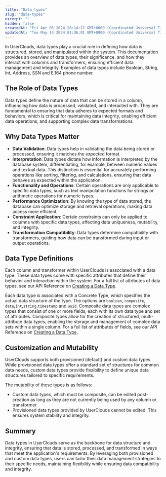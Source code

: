 ```yaml
---
title: "Data types"
slug: "data-types"
excerpt: ""
hidden: false
createdAt: "Fri Apr 05 2024 20:14:17 GMT+0000 (Coordinated Universal Time)"
updatedAt: "Tue May 14 2024 01:36:01 GMT+0000 (Coordinated Universal Time)"
---
```


In UserClouds, data types play a crucial role in defining how data is structured, stored, and manipulated within the system. This documentation provides an overview of data types, their significance, and how they interact with columns and transformers, ensuring efficient data management and integrity. Examples of data types include Boolean, String, Int, Address, SSN and E.164 phone number.

## The Role of Data Types

Data types define the nature of data that can be stored in a column, influencing how data is processed, validated, and interacted with. They are fundamental to ensuring that data adheres to expected formats and behaviors, which is critical for maintaining data integrity, enabling efficient data operations, and supporting complex data transformations.

## Why Data Types Matter

- **Data Validation**: Data types help in validating the data being stored or processed, ensuring it matches the expected format.
- **Interpretation**: Data types dictate how information is interpreted by the database system, differentiating, for example, between numeric values and textual data. This distinction is essential for accurately performing operations like sorting, filtering, and calculations, ensuring that data behaves as expected within the application.
- **Functionality and Operations**: Certain operations are only applicable to specific data types, such as text manipulation functions for strings or arithmetic operations for numeric types.
- **Performance Optimization**: By knowing the type of data stored, the database can optimize storage and retrieval operations, making data access more efficient.
- **Constraint Application**: Certain constraints can only be applied to columns with specific data types, affecting data uniqueness, mutability, and integrity.
- **Transformation Compatibility**: Data types determine compatibility with transformers, guiding how data can be transformed during input or output operations.

## Data Type Definitions

Each column and transformer within UserClouds is associated with a data type. These data types come with specific attributes that define their behavior and interaction within the system. For a full list of attributes of data types, see our API Reference on [Creating a Data Type](/docs/reference/post_userstore-config-datatypes).

Each data type is associated with a Concrete Type, which specifies the actual data structure of the type. The options are `boolean`, `composite`, `date`,`int`,`string`,`timestamp` and `uuid`. Composite data types are complex types that consist of one or more fields, each with its own data type and set of attributes. Composite types allow for the creation of structured, multi-attribute data types, enabling the storage and management of complex data sets within a single column. For a full list of attributes of fields, see our API Reference on [Creating a Data Type](/docs/reference/userstore/config/datatypes/post).

## Customization and Mutability

UserClouds supports both provisioned (default) and custom data types. While provisioned data types offer a standard set of structures for common data needs, custom data types provide flexibility to define unique data structures tailored to specific requirements.

The mutability of these types is as follows:

- Custom data types, which must be composite, can be edited post-creation as long as they are not currently being used by any column or transformer.
- Provisioned data types provided by UserClouds cannot be edited. This ensures system stability and integrity.

## Summary

Data types in UserClouds serve as the backbone for data structure and integrity, ensuring that data is stored, processed, and transformed in ways that meet the application's requirements. By leveraging both provisioned and custom data types, users can tailor their data management strategies to their specific needs, maintaining flexibility while ensuring data compatibility and integrity.
